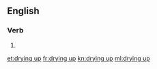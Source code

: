 ==English==

===Verb===
{{head|en|head=[[drying]] [[up]]}}
# {{present participle of|dry up}}

[[et:drying up]]
[[fr:drying up]]
[[kn:drying up]]
[[ml:drying up]]